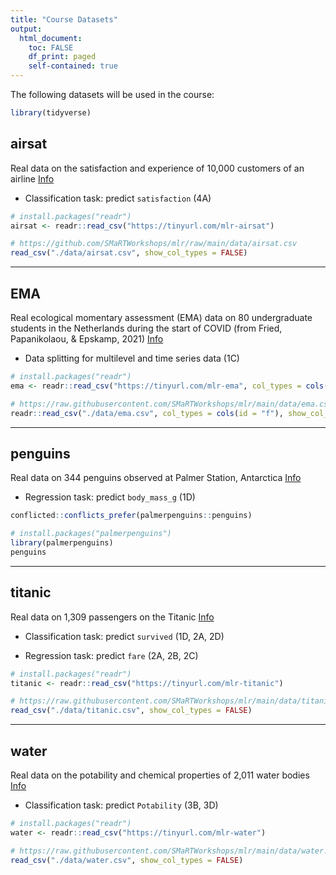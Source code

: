 ```yaml
---
title: "Course Datasets"
output: 
  html_document:
    toc: FALSE
    df_print: paged
    self-contained: true
---
```


The following datasets will be used in the course:

```r
library(tidyverse)
```

## airsat

Real data on the satisfaction and experience of 10,000 customers of an airline <a href="https://www.kaggle.com/datasets/teejmahal20/airline-passenger-satisfaction" class="badge badge-info">Info</a>

  -   Classification task: predict `satisfaction` (4A)

```r
# install.packages("readr")
airsat <- readr::read_csv("https://tinyurl.com/mlr-airsat")
```

```r
# https://github.com/SMaRTWorkshops/mlr/raw/main/data/airsat.csv
read_csv("./data/airsat.csv", show_col_types = FALSE)
```


---

## EMA

Real ecological momentary assessment (EMA) data on 80 undergraduate students in the Netherlands during the start of COVID (from Fried, Papanikolaou, & Epskamp, 2021) <a href="https://eiko-fried.com/wp-content/uploads/21677026211017839.pdf" class="badge badge-info">Info</a>

  - Data splitting for multilevel and time series data (1C)
  
```r
# install.packages("readr")
ema <- readr::read_csv("https://tinyurl.com/mlr-ema", col_types = cols(id = "f"))
```

```r
# https://raw.githubusercontent.com/SMaRTWorkshops/mlr/main/data/ema.csv
readr::read_csv("./data/ema.csv", col_types = cols(id = "f"), show_col_types = FALSE)
```

---

## penguins

Real data on 344 penguins observed at Palmer Station, Antarctica <a href="https://allisonhorst.github.io/palmerpenguins/" class="badge badge-info">Info</a>

  - Regression task: predict `body_mass_g` (1D)

```r
conflicted::conflicts_prefer(palmerpenguins::penguins)
```

```r
# install.packages("palmerpenguins")
library(palmerpenguins)
penguins
```

---

## titanic

Real data on 1,309 passengers on the Titanic <a href="https://www.openml.org/search?type=data&sort=runs&id=40945&status=active" class="badge badge-info">Info</a>

  - Classification task: predict `survived` (1D, 2A, 2D)
  
  - Regression task: predict `fare` (2A, 2B, 2C)

```r
# install.packages("readr")
titanic <- readr::read_csv("https://tinyurl.com/mlr-titanic")
```

```r
# https://raw.githubusercontent.com/SMaRTWorkshops/mlr/main/data/titanic.csv
read_csv("./data/titanic.csv", show_col_types = FALSE)
```

---

## water

Real data on the potability and chemical properties of 2,011 water bodies <a href="https://www.kaggle.com/adityakadiwal/water-potability" class="badge badge-info">Info</a>

  - Classification task: predict `Potability` (3B, 3D)
  
```r
# install.packages("readr")
water <- readr::read_csv("https://tinyurl.com/mlr-water")
```

```r
# https://raw.githubusercontent.com/SMaRTWorkshops/mlr/main/data/water.csv
read_csv("./data/water.csv", show_col_types = FALSE)
```
